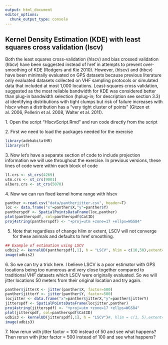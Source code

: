 ```yaml
---
output: html_document
editor_options: 
  chunk_output_type: console
---
```


## Kernel Density Estimation (KDE) with least squares cross validation (lscv)

Both the least squares cross-validation (hlscv) and bias crossed validation (hbcv) have been suggested instead of href in attempts to prevent over-smoothing of KDE (Rodgers and Kie 2010). However, (hlscv) and (hbcv) have been minimally evaluated on GPS datasets because previous literature only evaluated datasets collected on VHF sampling protocols or simulated data that included at most 1,000 locations. Least-squares cross validation, suggested as the most reliable bandwidth for KDE was considered better than plug-in bandwidth selection (hplug-in; for description see section 3.3) at identifying distributions with tight clumps but risk of failure increases with hlscv when a distribution has a "very tight cluster of points" (Gitzen et al. 2006, Pellerin et al. 2008, Walter et al. 2011).

1\. Open the script "HlscvScript.Rmd" and run code directly from the script

2\. First we need to load the packages needed for the exercise

```r
library(adehabitatHR)
library(sf)
```

3\. Now let's have a separate section of code to include projection information we will use throughout the exercise. In previous versions, these lines of code were within each block of code

```r
ll.crs <- st_crs(4269)
utm.crs <- st_crs(9001)
albers.crs <- st_crs(5070)
```

4\. Now we can run fixed kernel home range with hlscv

```r
panther <-read.csv("data/pantherjitter.csv", header=T)
loc <- data.frame("x"=panther$X,"y"=panther$Y)
pantherspdf <- SpatialPointsDataFrame(loc,panther)
plot(pantherspdf, col=pantherspdf$CatID)
proj4string(pantherspdf) <- "+proj=utm +zone=17 +ellps=WGS84"


```

5.  Note that regardless of change hlim or extent, LSCV will not converge for these animals and defaults to href smoothing.

```r
## Example of estimation using LSCV
udbis2 <- kernelUD(pantherspdf[,1], h = "LSCV", hlim = c(10,50),extent=1)
image(udbis2)
```

6\. So we can try a trick here. I believe LSCV is a poor estimator with GPS locations being too numerous and very close together compared to traditional VHF datasets which LSCV were originally evaluated. So we will jitter locations 50 meters from their original location and try again.

```r
panther$jitterX <- jitter(panther$X, factor=500)
panther$jitterY <- jitter(panther$Y, factor=500)
locjitter <- data.frame("x"=panther$jitterX,"y"=panther$jitterY)
jitterspdf <- SpatialPointsDataFrame(locjitter,panther)
proj4string(jitterspdf) <- "+proj=utm +zone=17 +ellps=WGS84"
plot(jitterspdf, col=pantherspdf$CatID)
udbis3 <- kernelUD(jitterspdf[,1], h = "LSCV")#, hlim = c(1, 5),extent=1)
image(udbis3)
```

7\. Now rerun with jitter factor = 100 instead of 50 and see what happens? Then rerun with jitter factor = 500 instead of 100 and see what happens?
